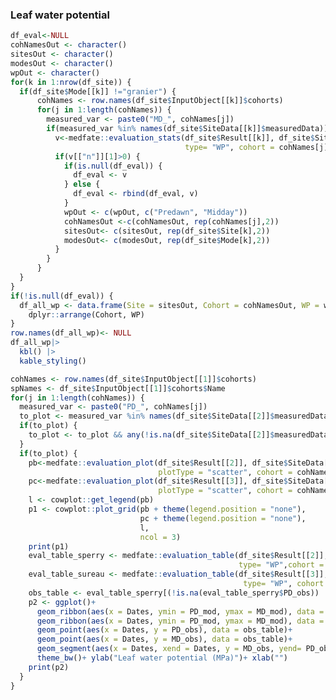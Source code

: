 
### Leaf water potential

```r
df_eval<-NULL
cohNamesOut <- character()
sitesOut <- character()
modesOut <- character()
wpOut <- character()
for(k in 1:nrow(df_site)) {
  if(df_site$Mode[[k]] !="granier") {
      cohNames <- row.names(df_site$InputObject[[k]]$cohorts)
      for(j in 1:length(cohNames)) {
        measured_var <- paste0("MD_", cohNames[j])
        if(measured_var %in% names(df_site$SiteData[[k]]$measuredData)) {
          v<-medfate::evaluation_stats(df_site$Result[[k]], df_site$SiteData[[k]]$measuredData,
                                       type= "WP", cohort = cohNames[j])
          if(v[["n"]][1]>0) {
            if(is.null(df_eval)) {
              df_eval <- v
            } else {
              df_eval <- rbind(df_eval, v)
            }
            wpOut <- c(wpOut, c("Predawn", "Midday"))
            cohNamesOut <-c(cohNamesOut, rep(cohNames[j],2))
            sitesOut<- c(sitesOut, rep(df_site$Site[k],2))
            modesOut<- c(modesOut, rep(df_site$Mode[k],2))
          }
        }
      }
  }
}
if(!is.null(df_eval)) {
  df_all_wp <- data.frame(Site = sitesOut, Cohort = cohNamesOut, WP = wpOut, Mode = modesOut,  df_eval) |>
    dplyr::arrange(Cohort, WP)
}
row.names(df_all_wp)<- NULL
df_all_wp|>
  kbl() |>
  kable_styling()
```


```r
cohNames <- row.names(df_site$InputObject[[1]]$cohorts)
spNames <- df_site$InputObject[[1]]$cohorts$Name
for(j in 1:length(cohNames)) {
  measured_var <- paste0("PD_", cohNames[j])
  to_plot <- measured_var %in% names(df_site$SiteData[[2]]$measuredData)
  if(to_plot) {
    to_plot <- to_plot && any(!is.na(df_site$SiteData[[2]]$measuredData[[measured_var]]))
  }
  if(to_plot) {
    pb<-medfate::evaluation_plot(df_site$Result[[2]], df_site$SiteData[[2]]$measuredData, type= "WP", 
                                 plotType = "scatter", cohort = cohNames[j])+labs(subtitle="Sperry")
    pc<-medfate::evaluation_plot(df_site$Result[[3]], df_site$SiteData[[3]]$measuredData, type= "WP", 
                                 plotType = "scatter", cohort = cohNames[j])+labs(subtitle="Sureau", title="")
    l <- cowplot::get_legend(pb)
    p1 <- cowplot::plot_grid(pb + theme(legend.position = "none"),
                             pc + theme(legend.position = "none"), 
                             l, 
                             ncol = 3)
    print(p1)
    eval_table_sperry <- medfate::evaluation_table(df_site$Result[[2]], df_site$SiteData[[2]]$measuredData,
                                                   type= "WP",cohort = cohNames[j])
    eval_table_sureau <- medfate::evaluation_table(df_site$Result[[3]], df_site$SiteData[[3]]$measuredData,
                                                    type= "WP", cohort = cohNames[j])
    obs_table <- eval_table_sperry[(!is.na(eval_table_sperry$PD_obs)) | (!is.na(eval_table_sperry$MD_obs)) ,]
    p2 <- ggplot()+
      geom_ribbon(aes(x = Dates, ymin = PD_mod, ymax = MD_mod), data = eval_table_sperry, alpha = 0.5, fill = "green")+
      geom_ribbon(aes(x = Dates, ymin = PD_mod, ymax = MD_mod), data = eval_table_sureau, alpha = 0.5, fill = "blue")+
      geom_point(aes(x = Dates, y = PD_obs), data = obs_table)+
      geom_point(aes(x = Dates, y = MD_obs), data = obs_table)+
      geom_segment(aes(x = Dates, xend = Dates, y = MD_obs, yend= PD_obs), data = obs_table)+
      theme_bw()+ ylab("Leaf water potential (MPa)")+ xlab("")
    print(p2)
  }
}
```
